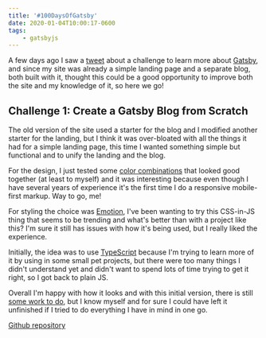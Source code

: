 ```yaml
---
title: '#100DaysOfGatsby'
date: 2020-01-04T10:00:17-0600
tags: 
    - gatsbyjs
---
```


A few days ago I saw a [tweet](https://twitter.com/gatsbyjs/status/1212388261315911680) about a challenge to learn more about [Gatsby](https://www.gatsbyjs.org/), and since my site was already a simple landing page and a separate blog, both built with it, thought this could be a good opportunity to improve both the site and my knowledge of it, so here we go!

## Challenge 1: Create a Gatsby Blog from Scratch

The old version of the site used a starter for the blog and I modified another starter for the landing, but I think it was over-bloated with all the things it had for a simple landing page, this time I wanted something simple but functional and to unify the landing and the blog.

For the design, I just tested some [color combinations](https://coolors.co/app) that looked good together (at least to myself) and it was interesting because even though I have several years of experience it's the first time I do a responsive mobile-first markup. Way to go, me!

For styling the choice was [Emotion](https://emotion.sh/), I've been wanting to try this CSS-in-JS thing that seems to be trending and what's better than with a project like this? I'm sure it still has issues with how it's being used, but I really liked the experience.

Initially, the idea was to use [TypeScript](https://www.typescriptlang.org/) because I'm trying to learn more of it by using in some small pet projects, but there were too many things I didn't understand yet and didn't want to spend lots of time trying to get it right, so I got back to plain JS.

Overall I'm happy with how it looks and with this initial version, there is still [some work to do](https://github.com/osiux/osiux.ws/issues), but I know myself and for sure I could have left it unfinished if I tried to do everything I have in mind in one go.

[Github repository](https://github.com/osiux/osiux.ws)
